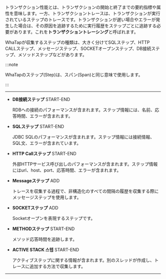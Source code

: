トランザクション性能とは、トランザクションの開始と終了までの要約指標や属性を意味します。一方、トランザクショントレースは、トランザクションが実行されているステップのトレースです。トランザクションが遅い場合やエラーが発生した場合は、その原因を追跡するために実行履歴をステップごとに追跡する必要があります。これを**トランザクショントレーシング**と呼ばれます。

WhaTapが収集するステップの種類は、大きく分けてSQLステップ、HTTP CALLステップ、メッセージステップ、SOCKETオープンステップ、DB接続ステップ、メソッドステップなどがあります。 

:::note

WhaTapのステップ(Step)は、スパン(Span)と同じ意味で使用します。

:::

* * *

-   **DB接続ステップ** <span class='type'>START-END</span>

    RDBへの接続のパフォーマンスが含まれます。ステップ情報には、名前、応答時間、エラーが含まれます。

-   **SQLステップ** <span class='type'>START-END</span>

    JDBC SQLのパフォーマンスが含まれます。ステップ情報には接続情報、SQL文、エラーが含まれています。

-   **HTTP Callステップ** <span class='type'>START-END</span>

    外部HTTPサービス呼び出しのパフォーマンスが含まれます。ステップ情報にはurl、host、port、応答時間、エラーが含まれます。

-   **Messageステップ** <span class='type'>ADD</span>

    トレースを収集する過程で、非構造化のすべての間隔の履歴を収集する際にメッセージステップを使用します。  

-   **SOCKETステップ** <span class='type'>ADD</span>

    Socketオープンを表現するステップです。

-   **METHODステップ** <span class='type'>START-END</span>

    メソッド応答時間を追跡します。

-   **ACTIVE STACK 스텝** <span class='type'>START-END</span>

    アクティブステップに関する情報が含まれます。別のスレッドが作成し、トレースに追加する方法で収集します。

* * *
